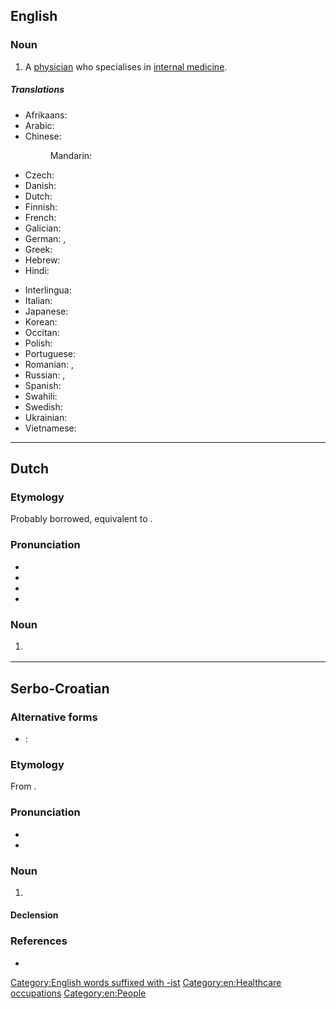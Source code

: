 ==English==

===Noun===
{{en-noun}}

# {{lb|en|medicine}} A [[physician]] who specialises in [[internal medicine]].

=====Translations=====
{{trans-top|specialist in internal medicine}}
* Afrikaans: {{t+|af|internis}}
* Arabic: {{t-needed|ar}}
* Chinese:
*: Mandarin: {{t|cmn|内科医师}}
* Czech: {{t|cs|internista|m}}
* Danish: {{t-needed|da}}
* Dutch: {{t+|nl|internist|m}}
* Finnish: {{t|fi|sisätautilääkäri}}
* French: {{t+|fr|interniste}}
* Galician: {{t|gl|internista|m|f}}
* German: {{t+|de|Internist|m}}, {{t+|de|Internistin|f}}
* Greek: {{t+|el|παθολόγος|m|f}}
* Hebrew: {{t|he|רופא פנימי|m|tr=rofé pnimí}}
* Hindi: {{t-needed|hi}}
{{trans-mid}}
* Interlingua: {{t|ia|internista}}
* Italian: {{t+|it|internista|m|f}}
* Japanese: {{t-needed|ja}}
* Korean: {{t-needed|ko}}
* Occitan: {{t-needed|oc}}
* Polish: {{t+|pl|internista|m}}
* Portuguese: {{t-needed|pt}}
* Romanian: {{t+|ro|internist|m}}, {{t+|ro|internistă|f}}
* Russian: {{t+|ru|терапевт}}, {{t+|ru|интернист}}
* Spanish: {{t|es|internista|m|f}}
* Swahili: {{t-needed|sw}}
* Swedish: {{t|sv|invärtesläkare|c}}
* Ukrainian: {{t-needed|uk}}
* Vietnamese: {{t-needed|vi}}
{{trans-bottom}}

[[Category:English words suffixed with -ist]]
[[Category:en:Healthcare occupations]]
[[Category:en:People]]

----

==Dutch==

===Etymology===
Probably borrowed, equivalent to {{suf|nl|intern|ist}}.

===Pronunciation===
* {{IPA|nl|/ˌɪn.tərˈnɪst/}}
* {{audio|nl|Nl-internist.ogg|Audio}}
* {{hyphenation|nl|in|ter|nist}}
* {{rhyme|nl|ɪst}}

===Noun===
{{nl-noun|m|-en|-|f=interniste}}

# {{l|en|internist}} {{gloss|specialist in internal medicine}}

----

==Serbo-Croatian==

===Alternative forms===
* {{qualifier|Bosnia, Serbia}}: {{l|sh|intèrnista}}

===Etymology===
From {{m|sh|ȉntērnī}}.

===Pronunciation===
* {{IPA|sh|/intěrnist/}}
* {{hyphenation|sh|in|ter|nist}}

===Noun===
{{sh-noun|g=m|head=intèrnist}}

# {{l|en|internist}}

====Declension====
{{sh-decl-noun
|internist|internisti
|internista|internista
|internistu|internistima
|internista|interniste
|interniste|internisti
|internistu|internistima
|internistom|internistima
}}

===References===
* {{R:sh:HJP|fVpvXBk%3D}}